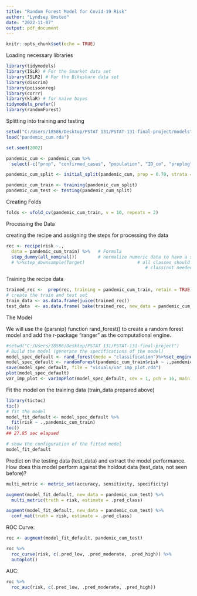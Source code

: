 ```yaml
---
title: "Random Forest Model for Covid-19 Risk"
author: "Lyndsey Umsted"
date: "2022-11-07"
output: pdf_document
---
```


```r
knitr::opts_chunk$set(echo = TRUE)
```


Loading necessary libraries
```r
library(tidymodels)
library(ISLR) # For the Smarket data set
library(ISLR2) # For the Bikeshare data set
library(discrim)
library(poissonreg)
library(corrr)
library(klaR) # for naive bayes
tidymodels_prefer()
library(randomForest)
```

Splitting into training and testing
```r
setwd("C:/Users/18586/Desktop/PSTAT 131/PSTAT-131-final-project/models")
load("pandemic_cum.rda")

set.seed(2002)

pandemic_cum <- pandemic_cum %>%
  select(-c("prop", "confirmed_cases", "population", "ID_co", "proplog"))

pandemic_cum_split <- initial_split(pandemic_cum, prop = 0.70, strata = risk)

pandemic_cum_train <- training(pandemic_cum_split)
pandemic_cum_test <- testing(pandemic_cum_split)
```


Creating Folds
```r
folds <- vfold_cv(pandemic_cum_train, v = 10, repeats = 2)
```

Processing the Data

creating the recipe and assigning the steps for processing the data
```r
rec <- recipe(risk ~., 
  data = pandemic_cum_train) %>%   # Formula
  step_dummy(all_nominal())        # normalize numeric data to have a standard deviation of one.
  # %>%step_downsample(Target)                    # all classes should have the same frequency as the minority 
                                                     # class(not needed in our case)
```

Training the recipe data
```r
trained_rec <-  prep(rec, training = pandemic_cum_train, retain = TRUE)
# create the train and test set 
train_data <- as.data.frame(juice(trained_rec))
test_data  <- as.data.frame( bake(trained_rec, new_data = pandemic_cum_test))
```

The Model

We will use the {parsnip} function rand_forest() to create a random forest model and add the r-package “ranger” as the computational engine.
```r
#setwd("C:/Users/18586/Desktop/PSTAT 131/PSTAT-131-final-project")
# Build the model (generate the specifications of the model) 
model_spec_default <- rand_forest(mode = "classification")%>%set_engine("ranger", verbose = TRUE)
model_spec_default <- randomForest(pandemic_cum_train$risk ~ .,pandemic_cum_train)
save(model_spec_default, file = "visuals/var_imp_plot.rda")
plot(model_spec_default)
var_imp_plot <- varImpPlot(model_spec_default, cex = 1, pch = 16, main = "Variable Importance Under Random Forest Model")
```

Fit the model on the training data (train_data prepared above)
```r
library(tictoc)
tic()
# fit the model
model_fit_default <- model_spec_default %>%
  fit(risk ~ .,pandemic_cum_train)
toc()
## 27.85 sec elapsed

# show the configuration of the fitted model
model_fit_default
```

Predict on the testing data (test_data) and extract the model performance. How does this model perform against the holdout data (test_data, not seen before)?
```r
multi_metric <- metric_set(accuracy, sensitivity, specificity)

augment(model_fit_default, new_data = pandemic_cum_test) %>%
  multi_metric(truth = risk, estimate = .pred_class)
```

```r
augment(model_fit_default, new_data = pandemic_cum_test) %>%
  conf_mat(truth = risk, estimate = .pred_class) 
```

ROC Curve:
```r
roc <- augment(model_fit_default, pandemic_cum_test)

roc %>%
  roc_curve(risk, c(.pred_low, .pred_moderate, .pred_high)) %>%
  autoplot()
```


AUC:
```r
roc %>%
  roc_auc(risk, c(.pred_low, .pred_moderate, .pred_high))
```

